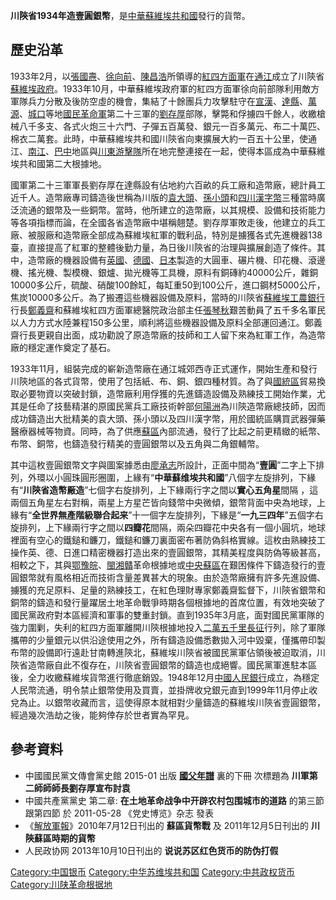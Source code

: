 {{copyedit|time=2016-03-08T00:34:14+00:00}}
{{No footnotes|time=2015-08-22}}
'''川陝省1934年造壹圓銀幣'''，是[[中華蘇維埃共和國|中華蘇維埃共和國]]發行的貨幣。

== 歷史沿革 ==
1933年2月，以[[張國燾|張國燾]]、[[徐向前|徐向前]]、[[陳昌浩|陳昌浩]]所領導的[[紅四方面軍|紅四方面軍]]在[[通江|通江]]成立了川陝省[[蘇維埃政府|蘇維埃政府]]。1933年10月，中華蘇維埃政府軍的紅四方面軍徐向前部隊利用敵方軍隊兵力分散及後防空虛的機會，集結了十餘團兵力攻擊駐守在[[宣漢|宣漢]]、[[達縣|達縣]]、[[萬源|萬源]]、[[城口|城口]]等地[[國民革命軍|國民革命軍]]第二十三軍的[[劉存厚|劉存厚]]部隊，擊斃和俘擄四千餘人，收繳槍械八千多支、各式火炮三十六門、子彈五百萬發、銀元一百多萬元、布二十萬匹、棉衣二萬套。此時，中華蘇維埃共和國川陝省向東擴展大約一百五十公里，使通江、[[南江|南江]]、[[巴中|巴中]]地區與[[川東游擊隊|川東游擊隊]]所在地完整連接在一起，使得本區成為中華蘇維埃共和國第二大根據地。

國軍第二十三軍軍長劉存厚在達縣設有佔地約六百畝的兵工廠和造幣廠，總計員工近千人。造幣廠專司鑄造後世稱為川版的[[袁大頭|袁大頭]]、[[孫小頭|孫小頭]]和[[四川漢字幣|四川漢字幣]]三種當時廣泛流通的銀幣及一些銅幣。當時，他所建立的造幣廠，以其規模、設備和技術能力等各項指標而論，在全國各省造幣廠中堪稱翹楚。劉存厚軍敗走後，他建立的兵工廠、被服廠和造幣廠全部成為蘇維埃紅軍的戰利品，特別是擄獲各式先進機器138臺，直接提高了紅軍的整體後勤力量，為日後川陝省的治理與擴展創造了條件。其中，造幣廠的機器設備有[[英國|英國]]、[[德國|德國]]、[[日本|日本]]製造的大圓車、碾片機、印花機、滾邊機、搖光機、製模機、銀爐、拋光機等工具機，原料有銅磚約40000公斤，雜銅10000多公斤，硫酸、硝酸100餘缸，每缸重50到100公斤，進口鋼材5000公斤，焦炭10000多公斤。為了搬遷這些機器設備及原料，當時的川陝省[[蘇維埃工農銀行|蘇維埃工農銀行]]行長[[鄭義齋|鄭義齋]]和蘇維埃紅四方面軍總醫院政治部主任[[張琴秋|張琴秋]]艱苦動員了五千多名軍民以人力方式水陸兼程150多公里，順利將這些機器設備及原料全部運回通江。鄭義齋行長更親自出面，成功勸說了原造幣廠的技師和工人留下來為紅軍工作，為造幣廠的穩定運作奠定了基石。

1933年11月，組裝完成的嶄新造幣廠在通江城郊西寺正式運作，開始生產和發行川陝地區的各式貨幣，使用了包括紙、布、銅、銀四種材質。為了與[[國統區|國統區]]貿易換取必要物資以突破封鎖，造幣廠利用俘獲的先進鑄造設備及熟練技工開始作業，尤其是任命了技藝精湛的原國民黨兵工廠技術幹部[[何陽洲|何陽洲]]為川陝造幣廠總技師，因而成功鑄造出大批精美的袁大頭、孫小頭以及四川漢字幣，用於國統區購買武器彈藥醫療器械等物資。同時，為了供應[[蘇區|蘇區]]內部流通，發行了比起之前更精緻的紙幣、布幣、銅幣，也鑄造發行精美的壹圓銀幣以及五角與二角銀輔幣。

其中這枚壹圓銀幣文字與圖案據悉由[[廖承志|廖承志]]所設計，正面中間為“'''壹圓'''”二字上下排列，外環以小圓珠圓形圈圍，上緣有“'''中華蘇维埃共和國'''”八個字左旋排列，下緣有“'''川陝省造幣厰造'''”七個字右旋排列，上下緣兩行字之間以'''實心五角星'''間隔 ，這兩個五角星左右對稱，兩星上方星芒皆向錢幣中央微傾，銀幣背面中央為地球，上緣有“'''全世界無產階級聯合起来'''”十一個字左旋排列，下緣是“'''一九三四年'''”五個字右旋排列，上下緣兩行字之間以'''四瓣花'''間隔，兩朵四瓣花中央各有一個小圓坑，地球裡面有空心的鐵鎚和鐮刀，鐵鎚和鐮刀裏面密布著防偽斜格實線。這枚由熟練技工操作英、德、日進口精密機器打造出來的壹圓銀幣，其精美程度與防偽等級甚高，相較之下，其與[[鄂豫皖|鄂豫皖]]、[[閩湘贛|閩湘贛]]革命根據地或[[中央蘇區|中央蘇區]]在艱困條件下鑄造發行的壹圓銀幣就有風格相近而技術含量差異甚大的現象。由於造幣廠擁有許多先進設備、擄獲的充足原料、足量的熟練技工，在紅色理財專家鄭義齋監督下，川陝省銀幣和銅幣的鑄造和發行量躍居土地革命戰爭時期各個根據地的首席位置，有效地突破了國民黨政府對本區經濟和軍事的雙重封鎖。直到1935年3月底，面對國民黨軍隊的強力圍剿，失利的紅四方面軍離開川陝根據地投入[[二萬五千里長征|二萬五千里長征]]行列，除了軍隊攜帶的少量銀元以供沿途使用之外，所有鑄造設備悉數拋入河中毀棄，僅攜帶印製布幣的設備即行遠赴甘南轉進陝北，蘇維埃川陝省被國民黨軍佔領後被迫取消，川陝省造幣廠自此不復存在，川陝省壹圓銀幣的鑄造也成絕響。國民黨軍進駐本區後，全力收繳蘇維埃貨幣進行徹底銷毀。1948年12月[[中國人民銀行|中國人民銀行]]成立，為穩定人民幣流通，明令禁止銀幣使用及買賣，並掛牌收兌銀元直到1999年11月停止收兌為止。以銀幣收藏而言，這使得原本就相對少量鑄造的蘇維埃川陝省壹圓銀幣，經過幾次浩劫之後，能夠倖存於世者實為罕見。

==參考資料==
*中國國民黨文傳會黨史館 2015-01 出版 '''[[國父年譜|國父年譜]]''' 裏的下冊 次標題為 '''川軍第二師師師長劉存厚宣布討袁'''
*中國共產黨黨史 第二章: '''在土地革命战争中开辟农村包围城市的道路''' 的第三節跟第四節 於 2011-05-28 《党史博览》杂志 發表
*《[[解放軍報|解放軍報]]》2010年7月12日刊出的 '''蘇區貨幣戰''' 及 2011年12月5日刊出的 '''川陝蘇區時期的貨幣''' 
* 人民政协网 2013年10月10日刊出的 '''说说苏区红色货币的防伪打假'''

[[Category:中国银币|Category:中国银币]]
[[Category:中华苏维埃共和国|Category:中华苏维埃共和国]]
[[Category:中共政权货币|Category:中共政权货币]]
[[Category:川陕革命根据地|Category:川陕革命根据地]]
